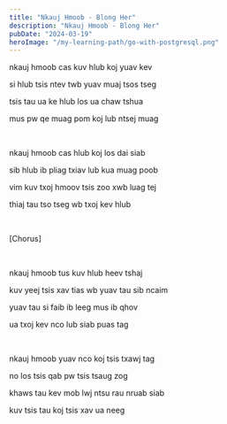 ```yaml
---
title: "Nkauj Hmoob - Blong Her"
description: "Nkauj Hmoob - Blong Her"
pubDate: "2024-03-19"
heroImage: "/my-learning-path/go-with-postgresql.png"
---
```


nkauj hmoob cas kuv hlub koj yuav kev

si hlub tsis ntev twb yuav muaj tsos tseg

tsis tau ua ke hlub los ua chaw tshua

mus pw qe muag pom koj lub ntsej muag

<br />

nkauj hmoob cas hlub koj los dai siab

sib hlub ib pliag txiav lub kua muag poob

vim kuv txoj hmoov tsis zoo xwb luag tej

thiaj tau tso tseg wb txoj kev hlub

<br />

[Chorus]

<br />

nkauj hmoob tus kuv hlub heev tshaj

kuv yeej tsis xav tias wb yuav tau sib ncaim

yuav tau si faib ib leeg mus ib qhov

ua txoj kev nco lub siab puas tag

<br />

nkauj hmoob yuav nco koj tsis txawj tag

no los tsis qab pw tsis tsaug zog

khaws tau kev mob lwj ntsu rau nruab siab

kuv tsis tau koj tsis xav ua neeg
